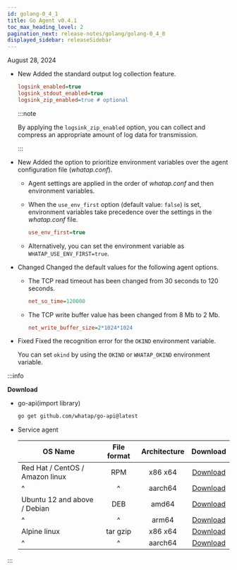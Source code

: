 ```yaml
---
id: golang-0_4_1
title: Go Agent v0.4.1
toc_max_heading_level: 2
pagination_next: release-notes/golang/golang-0_4_0
displayed_sidebar: releaseSidebar
---
```


August 28, 2024

- <Status priority='1'>New</Status> Added the standard output log collection feature.

  ```ini title="whatap.conf"
  logsink_enabled=true
  logsink_stdout_enabled=true
  logsink_zip_enabled=true # optional
  ```

  :::note

  By applying the `logsink_zip_enabled` option, you can collect and compress an appropriate amount of log data for transmission.

  :::

- <Status priority='1'>New</Status> Added the option to prioritize environment variables over the agent configuration file (*whatap.conf*).

  - Agent settings are applied in the order of *whatap.conf* and then environment variables.

  - When the `use_env_first` option (default value: `false`) is set, environment variables take precedence over the settings in the *whatap.conf* file.

    ```ini title="whatap.conf"
    use_env_first=true
    ```

  - Alternatively, you can set the environment variable as `WHATAP_USE_ENV_FIRST=true`.

- <Status priority='1'>Changed</Status> Changed the default values for the following agent options.

  - The TCP read timeout has been changed from 30 seconds to 120 seconds.

    ```ini title="whatap.conf"
    net_so_time=120000
    ```

  - The TCP write buffer value has been changed from 8 Mb to 2 Mb.

    ```ini title="whatap.conf"
    net_write_buffer_size=2*1024*1024
    ```

- <Status priority='0'>Fixed</Status> Fixed the recognition error for the `OKIND` environment variable.

  You can set `okind` by using the `OKIND` or `WHATAP_OKIND` environment variable.

:::info

**Download**

- go-api(import library)

  ```bash
  go get github.com/whatap/go-api@latest
  ```

- Service agent

  | OS Name                         | File format | Architecture |                                      Download                                      |
  | ------------------------------- | :---------: | :----------: | :--------------------------------------------------------------------------------: |
  | Red Hat / CentOS / Amazon linux |     RPM     |    x86 x64   |  [Download](https://repo.whatap.io/centos/6/x86_64/whatap-agent-0.4-1.x86_64.rpm)  |
  | \^                              |      \^     |    aarch64   | [Download](https://repo.whatap.io/centos/7/aarch64/whatap-agent-0.4-1.aarch64.rpm) |
  | Ubuntu 12 and above / Debian    |     DEB     |     amd64    |   [Download](https://repo.whatap.io/debian/unstable/whatap-agent_0.4.1_amd64.deb)  |
  | \^                              |      \^     |     arm64    |   [Download](https://repo.whatap.io/debian/unstable/whatap-agent_0.4.1_arm64.deb)  |
  | Alpine linux                    |   tar gzip  |    x86 x64   |     [Download](https://repo.whatap.io/alpine/x86_64/whatap-agent-0.4.1.tar.gz)     |
  | \^                              |      \^     |    aarch64   |     [Download](https://repo.whatap.io/alpine/aarch64/whatap-agent-0.4.1.tar.gz)    |

:::
